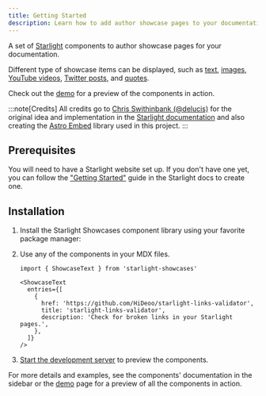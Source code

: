 ```yaml
---
title: Getting Started
description: Learn how to add author showcase pages to your documentation with the Starlight Showcases component library.
---
```


A set of [Starlight](https://starlight.astro.build) components to author showcase pages for your documentation.

Different type of showcase items can be displayed, such as [text](/components/text/), [images](/components/images/), [YouTube videos](/components/youtube/), [Twitter posts](/components/twitter/), and [quotes](/components/quotes/).

Check out the [demo](/demo/) for a preview of the components in action.

:::note[Credits]
All credits go to [Chris Swithinbank (@delucis)](https://github.com/delucis/) for the original idea and implementation in the [Starlight documentation](https://starlight.astro.build/resources/showcase/) and also creating the [Astro Embed](https://astro-embed.netlify.app/) library used in this project.
:::

## Prerequisites

You will need to have a Starlight website set up.
If you don't have one yet, you can follow the ["Getting Started"](https://starlight.astro.build/getting-started) guide in the Starlight docs to create one.

## Installation


<Steps>

1. Install the Starlight Showcases component library using your favorite package manager:

   <PackageManagers pkg="starlight-showcases" />

2. Use any of the components in your MDX files.

   ```mdx title="src/content/docs/showcase.mdx"
   import { ShowcaseText } from 'starlight-showcases'

   <ShowcaseText
     entries={[
       {
         href: 'https://github.com/HiDeoo/starlight-links-validator',
         title: 'starlight-links-validator',
         description: 'Check for broken links in your Starlight pages.',
       },
     ]}
   />
   ```

3. [Start the development server](https://starlight.astro.build/getting-started/#start-the-development-server) to preview the components.

</Steps>

For more details and examples, see the components' documentation in the sidebar or the [demo](/demo/) page for a preview of all the components in action.
